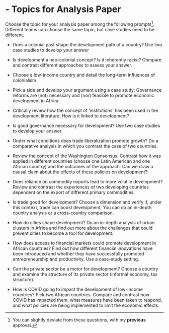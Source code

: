 # - Topics for Analysis Paper

Choose the topic for your analysis paper among the following prompts^[You can slightly deviate from these questions, with my **previous** approval.]. Different teams can choose the same topic, but case studies need to be different.

- Does a colonial past shape the development path of a country? Use two case studies to develop your answer

- Is development a neo-colonial concept? Is it inherently racist? Compare and contrast different approaches to assess your answer.

- Choose a low-income country and detail the long-term influences of colonialism

-  Pick a side and develop your argument using a case study: Governance reforms are (not) necessary and (nor) feasible to promote economic development in Africa.

- Critically review how the concept of 'institutions' has been used in the development literature. How is it linked to development?

- Is good governance necessary for development? Use two case studies to develop your answer.

- Under what conditions does trade liberalization promote growth? Do a comparative analysis in which you contrast the case of two countries.

- Review the concept of the Washington Consensus. Contrast how it was applied in different countries (choose one Latin American and one African country) and the outcomes of the approach. Can we draw a causal claim about the effects of these policies on development?

- Does reliance on commodity exports lead to more volatile development? Review and contrast the experiences of two developing countries dependent on the export of different primary commodities.

- Is trade good for development? Choose a dimension and verify if, under this context, trade can boost development. You can do an in-depth country analysis or a cross-country comparison. 

- How do cities shape development? Do an in-depth analysis of urban clusters in Africa and find out more about the challenges that could prevent cities to become a tool for development.

- How does access to financial markets could promote development in African countries? Find out how different financial innovations have been introduced and whether they have successfully promoted entrepreneurship and productivity. Use a case-study setting.

- Can the private sector be a motor for development? Choose a country and examine the structure of its private sector (informal economy, tax structure). 

- How is COVID going to impact the development of low-income countries? Pick two African countries. Compare and contrast how COVID has impacted them, what measures have been taken to respond, and what policies are being implemented to limit the economic effects.
